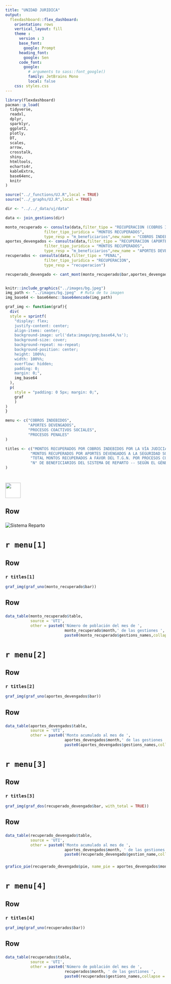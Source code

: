 ```yaml
---
title: "UNIDAD JURIDICA"
output: 
  flexdashboard::flex_dashboard:
    orientation: rows
    vertical_layout: fill
    theme : 
      version : 3
      base_font: 
        google: Prompt
      heading_font:
        google: Sen
      code_font:
        google: 
          # arguments to sass::font_google() 
          family: JetBrains Mono
          local: false
    css: styles.css
---
```


```r
library(flexdashboard)
pacman::p_load(
  tidyverse,
  readxl,
  dplyr,
  sparklyr,
  ggplot2,
  plotly,
  DT,
  scales,
  arrow,
  crosstalk,
  shiny,
  htmltools,
  echarts4r,
  kableExtra,
  base64enc,
  knitr
)

source("../_functions/UJ.R",local = TRUE)
source("../_graphs/UJ.R",local = TRUE)

dir <- "../../_data/uj/data"

data <- join_gestions(dir)

monto_recuperado <- consulta(data,filter_tipo = "RECUPERACION (COBROS INDEBIDOS Y OTRAS ACREENCIAS)", 
                 filter_tipo_juridica = "MONTOS RECUPERADOS",
                 type_resp = "m_beneficiarios",new_name = "COBROS INDEBIDOS")
aportes_devengados <- consulta(data,filter_tipo = "RECUPERACION (APORTES DEVENGADOS)", 
                 filter_tipo_juridica = "MONTOS RECUPERADOS",
                 type_resp = "m_beneficiarios",new_name = "APORTES DEVENGADOS")
recuperados <- consulta(data,filter_tipo = "PENAL", 
                 filter_tipo_juridica = "RECUPERACION",
                 type_resp = "recuperacion")

recuperado_devengado <- cant_mont(monto_recuperado$bar,aportes_devengados$bar)


knitr::include_graphics("../images/bg.jpeg")
img_path <- "../images/bg.jpeg"  # Ruta de tu imagen
img_base64 <- base64enc::base64encode(img_path)

graf_img <- function(graf){
  div(
  style = sprintf(
    "display: flex; 
    justify-content: center; 
    align-items: center; 
    background-image: url('data:image/png;base64,%s'); 
    background-size: cover; 
    background-repeat: no-repeat; 
    background-position: center; 
    height: 100%%; 
    width: 100%%; 
    overflow: hidden;
    padding: 0; 
    margin: 0;",
    img_base64
  ),
  p(
    style = "padding: 0 5px; margin: 0;",
    graf
    )
)
}

menu <- c("COBROS INDEBIDOS",
          "APORTES DEVENGADOS",
          "PROCESOS COACTIVOS SOCIALES",
          "PROCESOS PENALES"
)

titles <- c("MONTOS RECUPERADOS POR COBROS INDEBIDOS POR LA VÍA JUDICIAL <br> (EXPRESADO EN BOLIVIANOS)",
           "MONTOS RECUPERADOS POR APORTES DEVENGADOS A LA SEGURIDAD SOCIAL DE LARGO PLAZO POR LA VÍA JUDICIAL <br> (EXPRESADO EN BOLIVIANOS)",
           "TOTAL MONTOS RECUPERADOS A FAVOR DEL T.G.N. POR PROCESOS COACTIVOS SOCIALES <br> (EXPRESADO EN MILLONES DE BOLIVIANOS)",
           "N° DE BENEFICIARIOS DEL SISTEMA DE REPARTO -- SEGÚN EL GÉNERO"
)

```

# <img src='../images/logo.png' style='height: 47.5px; vertical-align: middle; background-color: white;'> 

## Row

### 

<img src="../images/UJ.png" alt="Sistema Reparto" style="max-width: 100%;"/>

# `r menu[1]` 

## Row {data-height="800"}

### `r titles[1]`

```r
graf_img(graf_uno(monto_recuperado$bar))
```

## Row 

###  

```r
data_table(monto_recuperado$table,
           source = 'UTI',
           other = paste0('Número de población del mes de ', 
                          monto_recuperado$month,' de las gestiones ',
                          paste0(monto_recuperado$gestions_names,collapse = "-")))
```

# `r menu[2]`

## Row {data-height="800"}

### `r titles[2]`

```r
graf_img(graf_uno(aportes_devengados$bar))
```

## Row 

### 

```r
data_table(aportes_devengados$table,
           source = 'UTI',
           other = paste0('Monto acumulado al mes de ', 
                          aportes_devengados$month,' de las gestiones ', 
                          paste0(aportes_devengados$gestions_names,collapse = "-")))
```

# `r menu[3]`

## Row {data-height="800"}

### `r titles[3]`

```r
graf_img(graf_dos(recuperado_devengado$bar, with_total = TRUE))
```

## Row 

### 

```r
data_table(recuperado_devengado$table,
           source = 'UTI',
           other = paste0('Monto acumulado al mes de ', 
                          aportes_devengados$month, ' de las gestiones ', 
                          paste0(recuperado_devengado$gestion_name,collapse = "-")))
```

###  {data-width="350"}

```r
grafico_pie(recuperado_devengado$pie, name_pie = aportes_devengados$month)
```

# `r menu[4]`

## Row {data-height="800"}

### `r titles[4]`

```r
graf_img(graf_uno(recuperados$bar))
```

## Row 

###  

```r
data_table(recuperados$table,
           source = 'UTI',
           other = paste0('Número de población del mes de ', 
                          recuperados$month, ' de las gestiones ', 
                          paste0(recuperados$gestions_names,collapse = "-")))
```

